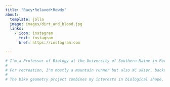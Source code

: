 ```yaml
---
title: "Racy•Relaxed•Rowdy"
about:
  template: jolla
  image: images/dirt_and_blood.jpg
  links:
    - icon: instagram
      text: instagram
      href: https://instagram.com

---
```



```r
# I'm a Professor of Biology at the University of Southern Maine in Portland with a research program that has moved from geometric morphometrics to fish swimming biomechanics, to best practices in statistics for experimental bench biologists.
# 
# For recreation, I'm mostly a mountain runner but also XC skier, backcountry skier (mostly resort uphill), and gravel cyclist, and do most of these activities in the White Mountains of New Hampshire.
# 
# The bike geometry project combines my interests in biological shape, biomechanics, biostatistics, and outdoor recreation.

```

